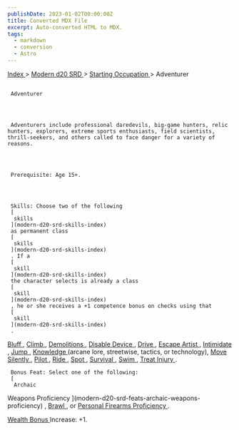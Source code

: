 ```yaml
---
publishDate: 2023-01-02T00:00:00Z
title: Converted MDX File
excerpt: Auto-converted HTML to MDX.
tags:
  - markdown
  - conversion
  - Astro
---
```







[
      Index
     ](-index)
     >
     [
      Modern d20 SRD
     ](modern-d20-srd-index)
     >
     [
      Starting Occupation
     ](modern-d20-srd-starting-occupation-index)
     > Adventurer
    





## 
     Adventurer
    



     Adventurers include professional daredevils, big-game hunters, relic hunters, explorers, extreme sports enthusiasts, field scientists, thrill-seekers, and others called to face danger for a variety of reasons.
    



     Prerequisite: Age 15+.
    



     Skills: Choose two of the following
     [
      skills
     ](modern-d20-srd-skills-index)
     as permanent class
     [
      skills
     ](modern-d20-srd-skills-index)
     . If a
     [
      skill
     ](modern-d20-srd-skills-index)
     the character selects is already a class
     [
      skill
     ](modern-d20-srd-skills-index)
     , he or she receives a +1 competence bonus on checks using that
     [
      skill
     ](modern-d20-srd-skills-index)
     .
    



[
      Bluff
     ](modern-d20-srd-skills-bluff)
     ,
     [
      Climb
     ](modern-d20-srd-skills-climb)
     ,
     [
      Demolitions
     ](modern-d20-srd-skills-demolitions)
     ,
     [
      Disable
    Device
     ](modern-d20-srd-skills-disable-device)
     ,
     [
      Drive
     ](modern-d20-srd-skills-drive)
     ,
     [
      Escape
    Artist
     ](modern-d20-srd-skills-escape-artist)
     ,
     [
      Intimidate
     ](modern-d20-srd-skills-intimidate)
     ,
     [
      Jump
     ](modern-d20-srd-skills-jump)
     ,
     [
      Knowledge
     ](modern-d20-srd-skills-knowledge)
     (arcane lore, streetwise, tactics, or technology),
     [
      Move
    Silently
     ](modern-d20-srd-skills-move-silently)
     ,
     [
      Pilot
     ](modern-d20-srd-skills-pilot)
     ,
     [
      Ride
     ](modern-d20-srd-skills-ride)
     ,
     [
      Spot
     ](modern-d20-srd-skills-spot)
     ,
     [
      Survival
     ](modern-d20-srd-skills-survival)
     ,
     [
      Swim
     ](modern-d20-srd-skills-swim)
     ,
     [
      Treat
  Injury
     ](modern-d20-srd-skills-treat-injury)
     .
    



     Bonus Feat: Select one of the following:
     [
      Archaic
Weapons Proficiency
     ](modern-d20-srd-feats-archaic-weapons-proficiency)
     ,
     [
      Brawl
     ](modern-d20-srd-feats-brawl)
     , or
     [
      Personal
Firearms Proficiency
     ](modern-d20-srd-feats-personal-firearms-proficiency)
     .
    



[
      Wealth Bonus
     ](modern-d20-srd-wealth-wealth-bonus)
     Increase: +1.
    




